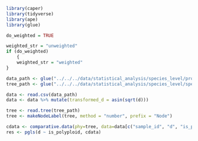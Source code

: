 
```r
library(caper)
library(tidyverse)
library(ape)
library(glue)
```

```r
do_weighted = TRUE

weighted_str = "unweighted" 
if (do_weighted)
    {
    weighted_str = "weighted" 
}

data_path <- glue("../../../data/statistical_analysis/species_level/processed_features_with_ploidy_classification_on_{weighted_str}_networks.csv")
tree_path <- glue("../../../data/statistical_analysis/species_level/species_tree_on_{weighted_str}_networks.nwk")
```

```r
data <- read.csv(data_path)
data <- data %>% mutate(transformed_d = asin(sqrt(d)))

tree <- read.tree(tree_path)
tree <- makeNodeLabel(tree, method = "number", prefix = "Node")
```

```r
cdata <- comparative.data(phy=tree, data=data[c("sample_id", "d", "is_polyploid")], names.col="sample_id")
res <- pgls(d ~ is_polyploid, cdata)
```

